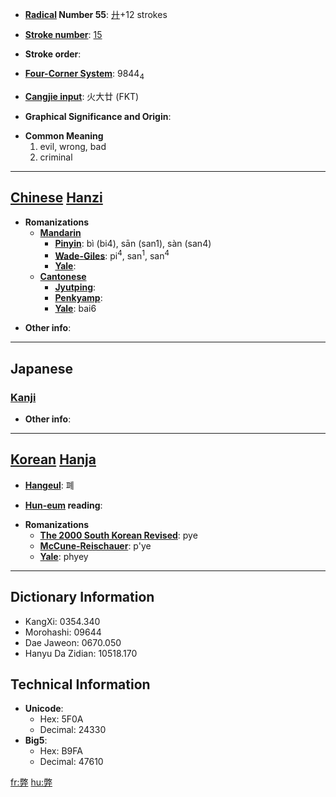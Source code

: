 * '''[[Wiktionary:Chinese radical index| Radical]] Number 55''': [[Wiktionary:Chinese radical index 廾|廾]]+12 strokes

* '''[[Wiktionary:Chinese total strokes index|Stroke number]]''': [[Wiktionary:Chinese total strokes index 15|15]]

* '''Stroke order''': 

* '''[[Wiktionary:Chinese four corner index|Four-Corner System]]''': 9844<sub>4</sub>

* '''[[Wiktionary:Chinese Cangjie index|Cangjie input]]''': 火大廿 (FKT)

* '''Graphical Significance and Origin''': 

* '''Common Meaning'''
*#evil, wrong, bad
*# criminal


----

== [[Chinese]] [[Hanzi]] ==

* '''Romanizations'''
** '''[[Mandarin]]'''
*** '''[[Pinyin]]''': bì (bi4), sān (san1), sàn (san4)
*** '''[[Wade-Giles]]''': pi<sup>4</sup>, san<sup>1</sup>, san<sup>4</sup>
*** '''[[Yale]]''': 
** '''[[Cantonese]]'''
*** '''[[Jyutping]]''':
*** '''[[Penkyamp]]''': 
*** '''[[Yale]]''': bai6

* '''Other info''': 

----

==Japanese==
===[[Kanji]]===
{{kanji|on readings=[[へい]] (hei), [[へつ]] (hetsu)
|kun readings=[[つかれる]] (tsukareru), [[くるしむ]] (kurushimu), [[やぶれる]] (yabureru)
}}

* '''Other info''':  

----

== [[Korean]] [[Hanja]] ==

* '''[[Hangeul]]''': 폐

* '''[[Hun-eum]] reading''': 

* '''Romanizations'''
** '''[[The 2000 South Korean Revised Romanization|The 2000 South Korean Revised]]''': pye
** '''[[McCune-Reischauer]]''': p'ye
** '''[[Yale]]''': phyey

----

== Dictionary Information ==

* KangXi: 0354.340
* Morohashi: 09644
* Dae Jaweon: 0670.050
* Hanyu Da Zidian: 10518.170

== Technical Information ==

* '''Unicode''':
** Hex: 5F0A
** Decimal: 24330
* '''Big5''':
** Hex: B9FA
** Decimal: 47610

[[fr:弊]]
[[hu:弊]]